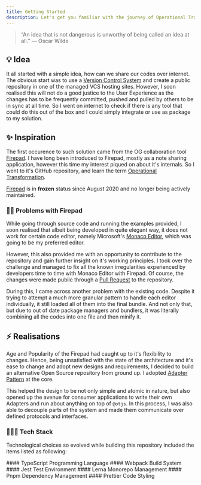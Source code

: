 ```yaml
---
title: Getting Started
description: Let's get you familiar with the journey of Operational Transformation, the repository.
---
```


> “An idea that is not dangerous is unworthy of being called an idea at all.” ― Oscar Wilde

## 💡 Idea

It all started with a simple idea, how can we share our codes over internet. The obvious start was to use a [Version Control System](https://en.wikipedia.org//wiki/Version_control)
and create a public repository in one of the managed VCS hosting sites. However, I soon realised this will not do a good justice to the User Experience
as the changes has to be frequently committed, pushed and pulled by others to be in sync at all time. So I went on internet to check if there is any tool
that could do this out of the box and I could simply integrate or use as package to my solution.

## ✨ Inspiration

The first occurence to such solution came from the OG collaboration tool [Firepad](https://firepad.io). I have long been introduced to Firepad, mostly as
a note sharing application, however this time my interest piqued on about it's internals. So I went to it's GitHub repository, and learn the term
[Operational Transformation](https://en.wikipedia.org/wiki/Operational_transformation).

<Callout icon="⚠️" type="warning">

[Firepad](https://github.com/FirebaseExtended/firepad) is in <b>frozen</b> status since August 2020 and no longer being actively maintained.

</Callout>

### 😵‍💫 Problems with Firepad

While going through source code and running the examples provided, I soon realised that albeit being developed in quite elegant way, it does not work for
certain code editor, namely Microsoft's [Monaco Editor](https://microsoft.github.io/monaco-editor/), which was going to be my preferred editor.

However, this also provided me with an opportunity to contribute to the repository and gain further insight on it's working principles. I took over the challenge and managed to fix all the known irregularities experienced by developers time to time with Monaco Editor with Firepad. Of course, the changes
were made public through a [Pull Request](https://github.com/FirebaseExtended/firepad/pull/325) to the repository.

During this, I came across another problem with the existing code. Despite it trying to attempt a much more granular pattern to handle each editor
individually, it still loaded all of them into the final bundle. And not only that, but due to out of date package managers and bundlers, it was
literally combining all the codes into one file and then minify it.

## ⚡ Realisations

Age and Popularity of the Firepad had caught up to it's flexibility to changes. Hence, being unsatisfied with the state of the architecture and it's
ease to change and adopt new designs and requirements, I decided to build an alternative Open Source repository from ground up. I adopted [Adapter Pattern](https://en.wikipedia.org/wiki/Adapter_pattern)
at the core.

This helped the design to be not only simple and atomic in nature, but also opened up the avenue for consumer applications to write their own Adapters
and run about anything on top of `@otjs`. In this process, I was also able to decouple parts of the system and made them communicate over defined
protocols and interfaces.

### 👨🏻‍💻 Tech Stack

Technological choices so evolved while building this repository included the items listed as following:

<div className="docs-grid-cols-2 mt-6">

  <Card href="https://www.typescriptlang.org/" external>
    #### TypeScript
    Programming Language
  </Card>

  <Card href="https://webpack.js.org/" external>
    #### Webpack
    Build System
  </Card>

  <Card href="https://jestjs.io/" external>
    #### Jest
    Test Environment
  </Card>

  <Card href="https://lerna.js.org/" external>
    #### Lerna
    Monorepo Management
  </Card>

  <Card href="https://pnpm.io/" external>
    #### Pnpm
    Dependency Management
  </Card>

  <Card href="https://prettier.io/" external>
    #### Prettier
    Code Styling
  </Card>

</div>
